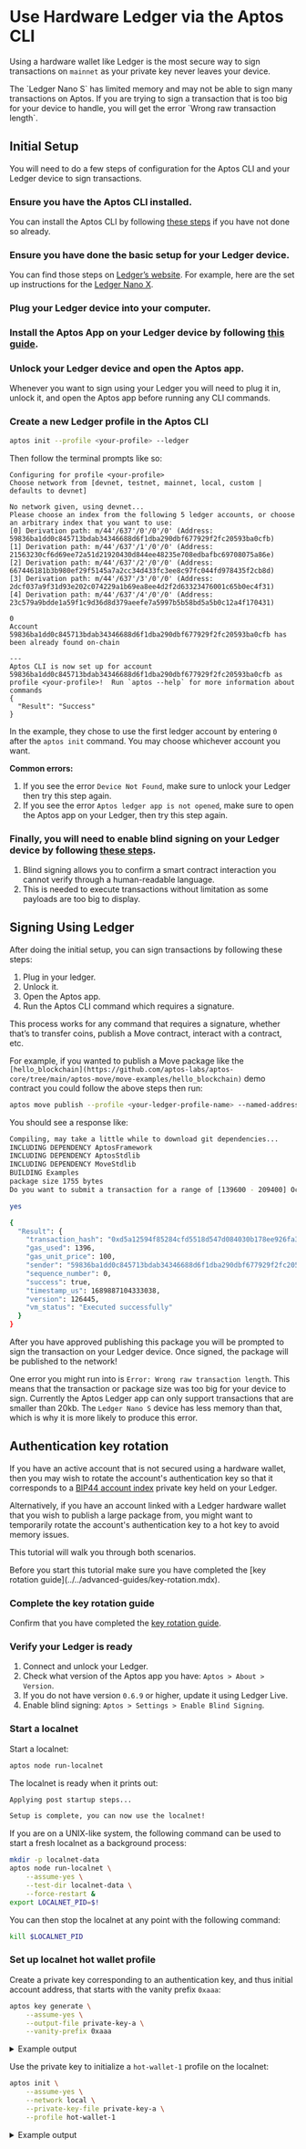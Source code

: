 
# Use Hardware Ledger via the Aptos CLI

Using a hardware wallet like Ledger is the most secure way to sign transactions on `mainnet` as your private key never leaves your device.

<Callout type="warning">
The `Ledger Nano S` has limited memory and may not be able to sign many transactions on Aptos. If you are trying to sign a transaction that is too big for your device to handle, you will get the error `Wrong raw transaction length`.
</Callout>

## Initial Setup

You will need to do a few steps of configuration for the Aptos CLI and your Ledger device to sign transactions.
<Steps>
### Ensure you have the Aptos CLI installed.
   You can install the Aptos CLI by following [these steps](../install-cli.mdx) if you have not done so already.
### Ensure you have done the basic setup for your Ledger device.
   You can find those steps on [Ledger’s website](https://www.ledger.com/). For example, here are the set up instructions for the [Ledger Nano X](https://support.ledger.com/hc/en-us/articles/360018784134-Set-up-your-Ledger-Nano-X?docs=true).
### Plug your Ledger device into your computer.
### Install the Aptos App on your Ledger device by following [this guide](https://support.ledger.com/hc/en-us/articles/7326502672285-Aptos-APT?docs=true).
### Unlock your Ledger device and open the Aptos app.

   <Callout type="info" emoji="ℹ️">
   Whenever you want to sign using your Ledger you will need to plug it in, unlock it, and open the Aptos app before running any CLI commands.
   </Callout>

### Create a new Ledger profile in the Aptos CLI

   ```bash filename="Terminal"
   aptos init --profile <your-profile> --ledger
   ```

   Then follow the terminal prompts like so:

   ```text filename="Terminal"
   Configuring for profile <your-profile>
   Choose network from [devnet, testnet, mainnet, local, custom | defaults to devnet]

   No network given, using devnet...
   Please choose an index from the following 5 ledger accounts, or choose an arbitrary index that you want to use:
   [0] Derivation path: m/44'/637'/0'/0'/0' (Address: 59836ba1dd0c845713bdab34346688d6f1dba290dbf677929f2fc20593ba0cfb)
   [1] Derivation path: m/44'/637'/1'/0'/0' (Address: 21563230cf6d69ee72a51d21920430d844ee48235e708edbafbc69708075a86e)
   [2] Derivation path: m/44'/637'/2'/0'/0' (Address: 667446181b3b980ef29f5145a7a2cc34d433fc3ee8c97fc044fd978435f2cb8d)
   [3] Derivation path: m/44'/637'/3'/0'/0' (Address: 2dcf037a9f31d93e202c074229a1b69ea8ee4d2f2d63323476001c65b0ec4f31)
   [4] Derivation path: m/44'/637'/4'/0'/0' (Address: 23c579a9bdde1a59f1c9d36d8d379aeefe7a5997b5b58bd5a5b0c12a4f170431)

   0
   Account 59836ba1dd0c845713bdab34346688d6f1dba290dbf677929f2fc20593ba0cfb has been already found on-chain

   ---
   Aptos CLI is now set up for account 59836ba1dd0c845713bdab34346688d6f1dba290dbf677929f2fc20593ba0cfb as profile <your-profile>!  Run `aptos --help` for more information about commands
   {
     "Result": "Success"
   }
   ```

   In the example, they chose to use the first ledger account by entering `0` after the `aptos init` command. You may choose whichever account you want.

   **Common errors:**

   1. If you see the error `Device Not Found`, make sure to unlock your Ledger then try this step again.
   2. If you see the error `Aptos ledger app is not opened`, make sure to open the Aptos app on your Ledger, then try this step again.

### Finally, you will need to enable blind signing on your Ledger device by following [these steps](https://medium.com/@DavidLehman24/how-to-enable-disable-blind-signing-on-ledger-wallet-99113a85cdad).
   1. Blind signing allows you to confirm a smart contract interaction you cannot verify through a human-readable language.
   2. This is needed to execute transactions without limitation as some payloads are too big to display.
</Steps>

## Signing Using Ledger

After doing the initial setup, you can sign transactions by following these steps:

1. Plug in your ledger.
2. Unlock it.
3. Open the Aptos app.
4. Run the Aptos CLI command which requires a signature.

<Callout type="info" emoji="ℹ️">
This process works for any command that requires a signature, whether that’s to transfer coins, publish a Move contract, interact with a contract, etc.
</Callout>

For example, if you wanted to publish a Move package like the `[hello_blockchain](https://github.com/aptos-labs/aptos-core/tree/main/aptos-move/move-examples/hello_blockchain)` demo contract you could follow the above steps then run:

```bash filename="Terminal"
aptos move publish --profile <your-ledger-profile-name> --named-addresses hello_blockchain=<your-ledger-profile-name>
```

You should see a response like:

```bash filename="Terminal"
Compiling, may take a little while to download git dependencies...
INCLUDING DEPENDENCY AptosFramework
INCLUDING DEPENDENCY AptosStdlib
INCLUDING DEPENDENCY MoveStdlib
BUILDING Examples
package size 1755 bytes
Do you want to submit a transaction for a range of [139600 - 209400] Octas at a gas unit price of 100 Octas? [yes/no] >

yes

{
  "Result": {
    "transaction_hash": "0xd5a12594f85284cfd5518d547d084030b178ee926fa3d8cbf699cc0596eff538",
    "gas_used": 1396,
    "gas_unit_price": 100,
    "sender": "59836ba1dd0c845713bdab34346688d6f1dba290dbf677929f2fc20593ba0cfb",
    "sequence_number": 0,
    "success": true,
    "timestamp_us": 1689887104333038,
    "version": 126445,
    "vm_status": "Executed successfully"
  }
}

```

After you have approved publishing this package you will be prompted to sign the transaction on your Ledger device. Once signed, the package will be published to the network!

One error you might run into is `Error: Wrong raw transaction length`. This means that the transaction or package size was too big for your device to sign. Currently the Aptos Ledger app can only support transactions that are smaller than 20kb. The `Ledger Nano S` device has less memory than that, which is why it is more likely to produce this error.

## Authentication key rotation

If you have an active account that is not secured using a hardware wallet, then
you may wish to rotate the account's authentication key so that it corresponds
to a [BIP44 account index] private key held on your Ledger.

Alternatively, if you have an account linked with a Ledger hardware wallet that
you wish to publish a large package from, you might want to temporarily rotate
the account's authentication key to a hot key to avoid memory issues.

This tutorial will walk you through both scenarios.

<Callout type="warning" emoji="💀">
Before you start this tutorial make sure you have completed the
[key rotation guide](../../advanced-guides/key-rotation.mdx).
</Callout>

<Steps>

### Complete the key rotation guide

Confirm that you have completed the
[key rotation guide](../../advanced-guides/key-rotation.mdx).

### Verify your Ledger is ready

1. Connect and unlock your Ledger.
1. Check what version of the Aptos app you have: `Aptos > About > Version`.
1. If you do not have version `0.6.9` or higher, update it using Ledger Live.
1. Enable blind signing: `Aptos > Settings > Enable Blind Signing`.

### Start a localnet

Start a localnet:

```sh filename="Terminal"
aptos node run-localnet
```

The localnet is ready when it prints out:

```sh filename="Terminal"
Applying post startup steps...

Setup is complete, you can now use the localnet!
```

<Callout type="info" emoji="🧠">
If you are on a UNIX-like system, the following command can be used to start a
fresh localnet as a background process:

```sh filename="Terminal"
mkdir -p localnet-data
aptos node run-localnet \
    --assume-yes \
    --test-dir localnet-data \
    --force-restart &
export LOCALNET_PID=$!
```

You can then stop the localnet at any point with the following command:

```sh filename="Terminal"
kill $LOCALNET_PID
```
</Callout>

### Set up localnet hot wallet profile

Create a private key corresponding to an authentication key, and thus initial
account address, that starts with the vanity prefix `0xaaa`:

```sh filename="Terminal"
aptos key generate \
    --assume-yes \
    --output-file private-key-a \
    --vanity-prefix 0xaaa
```

<details>
<summary>Example output</summary>
```sh filename="Terminal"
{
  "Result": {
    "PublicKey Path": "private-key-a.pub",
    "PrivateKey Path": "private-key-a",
    "Account Address:": "0xaaac71af5f2a4af4ec2639a15799bf9b945afb061c8bee102b636531c1b00eb5"
  }
}
```
</details>

Use the private key to initialize a `hot-wallet-1` profile on the localnet:

```sh filename="Terminal"
aptos init \
    --assume-yes \
    --network local \
    --private-key-file private-key-a \
    --profile hot-wallet-1
```

<details>
<summary>Example output</summary>
```sh filename="Terminal"
Configuring for profile hot-wallet-1
Configuring for network Local
Using command line argument for private key
Account 0xaaac71af5f2a4af4ec2639a15799bf9b945afb061c8bee102b636531c1b00eb5 doesn\'t exist, creating it and funding it with 100000000 Octas
Account 0xaaac71af5f2a4af4ec2639a15799bf9b945afb061c8bee102b636531c1b00eb5 funded successfully

---
Aptos CLI is now set up for account 0xaaac71af5f2a4af4ec2639a15799bf9b945afb061c8bee102b636531c1b00eb5 as profile hot-wallet-1!  Run `aptos --help` for more information about commands
{
  "Result": "Success"
}
```
</details>

### Rotate the hot wallet key

Rotate the authentication key of the hot wallet to use [BIP44 account index]
1000 on your Ledger:

```sh filename="Terminal"
aptos account rotate-key \
    --assume-yes \
    --new-derivation-index 1000 \
    --profile hot-wallet-1 \
    --save-to-profile ledger-wallet-1000
```

<Callout type="info" emoji="🧠">
As a best practice, this command uses a [BIP44 account index] offset of 1000 to
indicate that the account is secured by a rotated authentication key on a
Ledger.

This practice aids in profile recovery, as shown below.
</Callout>

Follow the instructions from the CLI prompt:

```sh filename="Terminal"
Approve rotation proof challenge signature on your Ledger device
```

<details>
<summary>Example output</summary>
```sh filename="Terminal"
{
  "Result": {
    "message": "Saved new profile ledger-wallet-1000",
    "transaction": {
      "transaction_hash": "0x1a6df99651ac170bda10cfb9898fa196321d80a928033791b9d2231f77738bb2",
      "gas_used": 448,
      "gas_unit_price": 100,
      "sender": "aaac71af5f2a4af4ec2639a15799bf9b945afb061c8bee102b636531c1b00eb5",
      "sequence_number": 0,
      "success": true,
      "timestamp_us": 1717986382369736,
      "version": 186,
      "vm_status": "Executed successfully"
    }
  }
}
```
</details>

Compare the `hot-wallet-1` and `ledger-wallet-1000` profiles, noting that they
have the same `account` address but different `public_key` values:

```sh filename="Terminal"
aptos config show-profiles --profile hot-wallet-1
aptos config show-profiles --profile ledger-wallet-1000
```

<details>
<summary>Example output</summary>
```sh filename="Terminal"
{
  "Result": {
    "hot-wallet-1": {
      "has_private_key": true,
      "public_key": "0xffb1240fd1267207cc3ed2e1b5386e090a9ca2c844d7f9e0077b3d7dd5d5e430",
      "account": "aaa271bca468fb8518f73a732a484b29a1bc296ebcb23f15639d4865a5cebe87",
      "rest_url": "http://localhost:8080",
      "faucet_url": "http://localhost:8081"
    }
  }
}
{
  "Result": {
    "ledger-wallet-1000": {
      "has_private_key": false,
      "public_key": "0x20ba83f9b9fdab73b0ace8fda26ce24c98cf55060b72b69cfbd25add6a25d09b",
      "account": "aaa271bca468fb8518f73a732a484b29a1bc296ebcb23f15639d4865a5cebe87",
      "rest_url": "http://localhost:8080",
      "faucet_url": "http://localhost:8081"
    }
  }
}
```
</details>

Since the account is no longer secured by the hot private key, delete the
private and public key files.

<Callout type="info" emoji="🧠">
If you are using a UNIX-like machine:

```shell filename="Terminal"
rm private-key-*
```
</Callout>

Now that you have successfully rotated the authentication key of the hot wallet,
you can delete the profiles too:

```sh filename="Terminal"
aptos config delete-profile --profile hot-wallet-1
aptos config delete-profile --profile ledger-wallet-1000
```

<details>
<summary>Example output</summary>
```sh filename="Terminal"
{
  "Result": "Deleted profile hot-wallet-1"
}
{
  "Result": "Deleted profile ledger-wallet-1000"
}
```
</details>

### Recover profile

Since you know that you rotated the authentication key of the hot wallet to the
Ledger, and since you used the best practice of a [BIP44 account index] offset
of 1000, you can easily recover the profile using the [BIP44 account index]
alone:

```sh filename="Terminal"
aptos init \
    --assume-yes \
    --derivation-index 1000 \
    --network local \
    --profile ledger-wallet-1000-recovered
```

<details>
<summary>Example output</summary>
```sh filename="Terminal"
Configuring for profile ledger-wallet-1000-recovered
Configuring for network Local
Account 0xaaac71af5f2a4af4ec2639a15799bf9b945afb061c8bee102b636531c1b00eb5 has been already found onchain

---
Aptos CLI is now set up for account 0xaaac71af5f2a4af4ec2639a15799bf9b945afb061c8bee102b636531c1b00eb5 as profile ledger-wallet-1000-recovered!  Run `aptos --help` for more information about commands
{
  "Result": "Success"
}
```
</details>

Note that this profile corresponds to the specified `0xaaa...` vanity account
address:

```sh filename="Terminal"
aptos config show-profiles --profile ledger-wallet-1000-recovered
```

<details>
<summary>Example output</summary>
```sh filename="Terminal"
{
  "Result": {
    "ledger-wallet-1000-recovered": {
      "has_private_key": false,
      "public_key": "0x20ba83f9b9fdab73b0ace8fda26ce24c98cf55060b72b69cfbd25add6a25d09b",
      "account": "aaac71af5f2a4af4ec2639a15799bf9b945afb061c8bee102b636531c1b00eb5",
      "rest_url": "http://localhost:8080",
      "faucet_url": "http://localhost:8081"
    }
  }
}
```
</details>

<Callout type="info" emoji="🧠">
The `aptos init` command first checks the [`account::OriginatingAddress`] table
for determining the account address associated with a public key, so as long as
you follow best practices from the
[key rotation guide](../../advanced-guides/key-rotation.mdx) and only
authenticate one account at a time with a private key, you'll easily be able to
recover your profile based on the [BIP44 account index] alone.
</Callout>

### Rotate to new hot private key

If you have an account linked with a Ledger hardware wallet that you wish to use
for publication of a large package, you'll be unable to sign the package
publication transaction due to the Ledger's memory limitations. In this case,
you'll want to temporarily rotate to a hot wallet.

Start by generating a new private key:

```sh filename="Terminal"
aptos key generate \
    --assume-yes \
    --output-file private-key-b \
    --vanity-prefix 0xbbb
```

<details>
<summary>Example output</summary>
```sh filename="Terminal"
{
  "Result": {
    "PublicKey Path": "private-key-b.pub",
    "PrivateKey Path": "private-key-b",
    "Account Address:": "0xbbbede2b4f1d49eff0b156ab0756889a6f2bb68f215399d5015da9ac45921b47"
  }
}
```
</details>

Rotate the authentication key of the account linked with the Ledger to the new
private key:

```sh filename="Terminal"
aptos account rotate-key \
    --assume-yes \
    --new-private-key-file private-key-b \
    --profile ledger-wallet-1000-recovered \
    --save-to-profile temporary-hot-wallet
```

Follow the instructions from the CLI prompt:

```sh filename="Terminal"
Approve rotation proof challenge signature on your Ledger device
```

```sh filename="Terminal"
Approve transaction on your Ledger device
```

<details>
<summary>Example output</summary>
```sh filename="Terminal"
{
  "Result": {
    "message": "Saved new profile temporary-hot-wallet",
    "transaction": {
      "transaction_hash": "0xe49782e92d8fd824fd6dce8f6ed42a11cf8ee84c201f3aa639c435e737c80eaa",
      "gas_used": 449,
      "gas_unit_price": 100,
      "sender": "aaac71af5f2a4af4ec2639a15799bf9b945afb061c8bee102b636531c1b00eb5",
      "sequence_number": 1,
      "success": true,
      "timestamp_us": 1717986617911082,
      "version": 631,
      "vm_status": "Executed successfully"
    }
  }
```
</details>

Since the CLI profile `ledger-wallet-1000-recovered` is now stale, rename it
in case you get interrupted and forget that the private key has been rotated:

```sh filename="Terminal"
aptos config rename-profile \
    --profile ledger-wallet-1000-recovered \
    --new-profile-name ledger-wallet-1000-stale
```

<details>
<summary>Example output</summary>
```sh filename="Terminal"
{
  "Result": "Renamed profile ledger-wallet-1000-recovered to ledger-wallet-1000-stale"
}
```
</details>

### Rotate back to Ledger

Once you've signed the large package publication transaction with the hot key,
you can then rotate the authentication key back to to the corresponding to the
private key on the Ledger at index 1000:

```sh filename="Terminal"
aptos account rotate-key \
    --assume-yes \
    --new-derivation-index 1000 \
    --profile temporary-hot-wallet \
    --save-to-profile ledger-wallet-1000
```

Follow the instructions from the CLI prompt:

```sh filename="Terminal"
Approve rotation proof challenge signature on your Ledger device
```

<details>
<summary>Example output</summary>
```sh filename="Terminal"
{
  "Result": {
    "message": "Saved new profile ledger-wallet-1000",
    "transaction": {
      "transaction_hash": "0x9503819d4ea13bcd9eafed25984807d86d22e8a9837565a7495b54d13890d103",
      "gas_used": 449,
      "gas_unit_price": 100,
      "sender": "aaac71af5f2a4af4ec2639a15799bf9b945afb061c8bee102b636531c1b00eb5",
      "sequence_number": 2,
      "success": true,
      "timestamp_us": 1717986672963544,
      "version": 742,
      "vm_status": "Executed successfully"
    }
  }
}
```
</details>

Verify that the `ledger-wallet-1000-stale` and `ledger-wallet-1000` profiles
have the same `account` address and `public_key`:

```sh filename="Terminal"
aptos config show-profiles --profile ledger-wallet-1000-stale
aptos config show-profiles --profile ledger-wallet-1000
```

Delete the `temporary-hot-wallet` and `ledger-wallet-1000-stale` profiles,
which you no longer need.

```sh filename="Terminal"
aptos config delete-profile --profile temporary-hot-wallet
aptos config delete-profile --profile ledger-wallet-1000-stale
```

<details>
<summary>Example output</summary>
```sh filename="Terminal"
{
  "Result": "Deleted profile temporary-hot-wallet"
}
{
  "Result": "Deleted profile ledger-wallet-1000-stale"
}
```
</details>

Since you no longer need the temporary private key, delete it too.

<Callout type="info" emoji="🧠">
If you are using a UNIX-like machine:

```shell filename="Terminal"
rm private-key-*
```
</Callout>

### Clean up

Delete the remaining test profile:

```shell filename="Terminal"
aptos config delete-profile --profile ledger-wallet-1000
```

Then stop the localnet.

<Callout type="info" emoji="🧠">
If you are using a UNIX-like machine:

```shell filename="Terminal"
aptos config delete-profile --profile ledger-wallet-1000
kill $LOCALNET_PID
rm -fr localnet-data
```
</Callout>

</Steps>

[`account::OriginatingAddress`]: https://github.com/aptos-labs/aptos-core/blob/acb6c891cd42a63b3af96561a1aca164b800c7ee/aptos-move/framework/aptos-framework/sources/account.move#L70
[BIP44 account index]: https://github.com/bitcoin/bips/blob/master/bip-0044.mediawiki